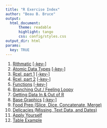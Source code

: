 ```yaml
---
title: "R Exercise Index"
author: "Beau B. Bruce"
output: 
  html_document:
      theme: readable
      highlight: tango
      css: config/styles.css
output_dir: html
params:
  key: TRUE
---
```


1. [Rithmatic](rithmatic.html) [[-key-]](pubkey/rithmatic_key.html)
1. [Atomic Data Types](atomic.html) [[-key-]](pubkey/atomic_key.html)
1. [Rcel, part 1](rcel1.html) [[-key-]](pubkey/rcel1_key.html)
1. [Rcel, part 2](rcel2.html) [[-key-]](pubkey/rcel2_key.html)
1. [Functions](function.html) [[-key-]](pubkey/function_key.html)
1. [Branching Out / Feeling Loopy](branchloop.html)
1. [Getting Data In & Out of R](inout.html)
1. [Base Graphics](basegraph.html) [[-key-]](pubkey/basegraph_key.html)
1. [Food Prep (Slice, Dice, Concatenate, Merge)](foodprep.html)
1. [Delicacies (Missing, Text Data, and Dates)](delicacies.html)
1. [Apply Yourself](apply.html)
1. [Table Example](tab_example.html)